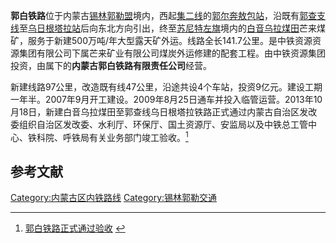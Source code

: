 '''郭白铁路'''位于内蒙古[[锡林郭勒盟|锡林郭勒盟]]境内，西起[[集二线|集二线]]的[[郭尔奔敖包站|郭尔奔敖包站]]，沿既有[[郭查线|郭查支线]]至[[乌日根塔拉站|乌日根塔拉站]]后向东北方向引出，终至[[苏尼特左旗|苏尼特左旗]]境内的[[白音乌拉煤田|白音乌拉煤田]]芒来煤矿，服务于新建500万吨/年大型露天矿外运。线路全长141.7公里。是中铁资源资源集团有限公司下属芒来矿业有限公司煤炭外运修建的配套工程。由中铁资源集团投资，由属下的'''内蒙古郭白铁路有限责任公司'''经营。

新建线路97公里，改造既有线47公里，沿途共设4个车站，投资9亿元。建设工期一年半。2007年9月开工建设。2009年8月25日通车并投入临管运营。2013年10月18日，新建白音乌拉煤田至郭查线乌日根塔拉铁路正式通过内蒙古自治区发改委组织自治区发改委、水利厅、环保厅、国土资源厅、安监局以及中铁总工管中心、铁科院、呼铁局有关业务部门竣工验收。<ref>[http://www.crmrc.com.cn/news_view.asp?newsid=1308  郭白铁路正式通过验收] {{webarchive|url=https://web.archive.org/web/20140809000848/http://www.crmrc.com.cn/news_view.asp?newsid=1308 |date=2014-08-09 }}</ref>
==参考文献==
{{Reflist}}
{{中国铁路|nocat}}
[[Category:内蒙古区内铁路线|Category:内蒙古区内铁路线]]
[[Category:锡林郭勒交通|Category:锡林郭勒交通]]